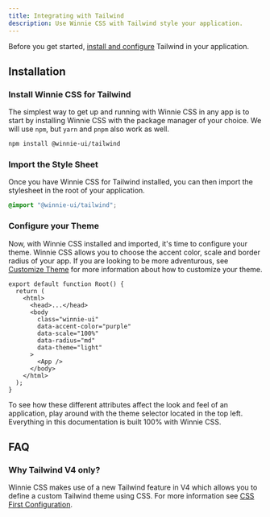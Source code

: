 ```yaml
---
title: Integrating with Tailwind
description: Use Winnie CSS with Tailwind style your application.
---
```


Before you get started, [install and configure](https://tailwindcss.com/docs/installation) Tailwind in your application.

## Installation

### Install Winnie CSS for Tailwind

The simplest way to get up and running with Winnie CSS in any app is to start by installing Winnie CSS with the package manager of your choice. We will use `npm`, but `yarn` and `pnpm` also work as well.

```bash
npm install @winnie-ui/tailwind
```

### Import the Style Sheet

Once you have Winnie CSS for Tailwind installed, you can then import the stylesheet in the root of your application.

```css title="global.css"
@import "@winnie-ui/tailwind";
```

### Configure your Theme

Now, with Winnie CSS installed and imported, it's time to configure your theme. Winnie CSS allows you to choose the accent color, scale and border radius of your app. If you are looking to be more adventurous, see [Customize Theme](/css/docs/asdasd) for more information about how to customize your theme.

```tsx title="root.tsx" {6-10}
export default function Root() {
  return (
    <html>
      <head>...</head>
      <body
        class="winnie-ui"
        data-accent-color="purple"
        data-scale="100%"
        data-radius="md"
        data-theme="light"
      >
        <App />
      </body>
    </html>
  );
}
```

To see how these different attributes affect the look and feel of an application, play around with the theme selector located in the top left. Everything in this documentation is built 100% with Winnie CSS.

## FAQ

### Why Tailwind V4 only?

Winnie CSS makes use of a new Tailwind feature in V4 which allows you to define a custom Tailwind theme using CSS. For more information see [CSS First Configuration](https://tailwindcss.com/blog/tailwindcss-v4-alpha#css-first-configuration).
